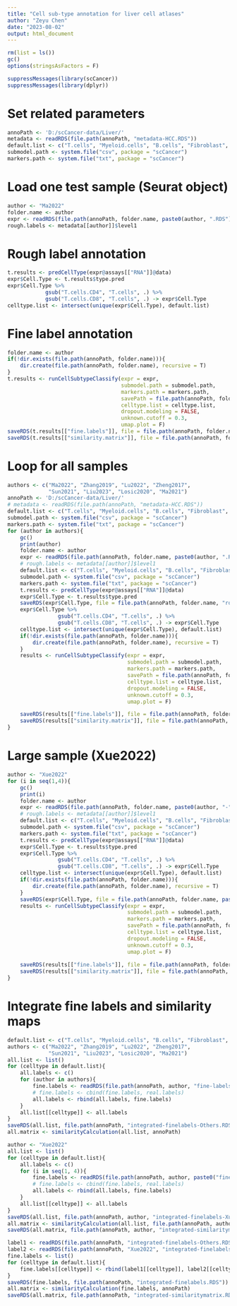 ```yaml
---
title: "Cell sub-type annotation for liver cell atlases"
author: "Zeyu Chen"
date: "2023-08-02"
output: html_document
---
```


```r
rm(list = ls())
gc()
options(stringsAsFactors = F)
```

```r
suppressMessages(library(scCancer))
suppressMessages(library(dplyr))
```

# Set related parameters
```r
annoPath <- 'D:/scCancer-data/Liver/'
metadata <- readRDS(file.path(annoPath, "metadata-HCC.RDS"))
default.list <- c("T.cells", "Myeloid.cells", "B.cells", "Fibroblast", "Endothelial")
submodel.path <- system.file("csv", package = "scCancer")
markers.path <- system.file("txt", package = "scCancer")
```

# Load one test sample (Seurat object)
```r
author <- "Ma2022"
folder.name <- author
expr <- readRDS(file.path(annoPath, folder.name, paste0(author, ".RDS")))
rough.labels <- metadata[[author]]$level1
```

# Rough label annotation
```r
t.results <- predCellType(expr@assays[["RNA"]]@data)
expr$Cell.Type <- t.results$type.pred
expr$Cell.Type %>%
            gsub("T.cells.CD4", "T.cells", .) %>%
            gsub("T.cells.CD8", "T.cells", .) -> expr$Cell.Type
celltype.list <- intersect(unique(expr$Cell.Type), default.list)
```

# Fine label annotation
```r
folder.name <- author
if(!dir.exists(file.path(annoPath, folder.name))){
    dir.create(file.path(annoPath, folder.name), recursive = T)
}
t.results <- runCellSubtypeClassify(expr = expr,
                                    submodel.path = submodel.path,
                                    markers.path = markers.path,
                                    savePath = file.path(annoPath, folder.name),
                                    celltype.list = celltype.list,
                                    dropout.modeling = FALSE,
                                    unknown.cutoff = 0.3,
                                    umap.plot = F)
saveRDS(t.results[["fine.labels"]], file = file.path(annoPath, folder.name, "fine-labels.RDS"))
saveRDS(t.results[["similarity.matrix"]], file = file.path(annoPath, folder.name, "similarity-matrix.RDS"))
```

# Loop for all samples
```r
authors <- c("Ma2022", "Zhang2019", "Lu2022", "Zheng2017",
             "Sun2021", "Liu2023", "Losic2020", "Ma2021")
annoPath <- 'D:/scCancer-data/Liver/'
# metadata <- readRDS(file.path(annoPath, "metadata-HCC.RDS"))
default.list <- c("T.cells", "Myeloid.cells", "B.cells", "Fibroblast", "Endothelial")
submodel.path <- system.file("csv", package = "scCancer")
markers.path <- system.file("txt", package = "scCancer")
for (author in authors){
    gc()
    print(author)
    folder.name <- author
    expr <- readRDS(file.path(annoPath, folder.name, paste0(author, ".RDS")))
    # rough.labels <- metadata[[author]]$level1
    default.list <- c("T.cells", "Myeloid.cells", "B.cells", "Fibroblast", "Endothelial")
    submodel.path <- system.file("csv", package = "scCancer")
    markers.path <- system.file("txt", package = "scCancer")
    t.results <- predCellType(expr@assays[["RNA"]]@data)
    expr$Cell.Type <- t.results$type.pred
    saveRDS(expr$Cell.Type, file = file.path(annoPath, folder.name, "rough-labels.RDS"))
    expr$Cell.Type %>%
                gsub("T.cells.CD4", "T.cells", .) %>%
                gsub("T.cells.CD8", "T.cells", .) -> expr$Cell.Type
    celltype.list <- intersect(unique(expr$Cell.Type), default.list)
    if(!dir.exists(file.path(annoPath, folder.name))){
        dir.create(file.path(annoPath, folder.name), recursive = T)
    }
    results <- runCellSubtypeClassify(expr = expr,
                                      submodel.path = submodel.path,
                                      markers.path = markers.path,
                                      savePath = file.path(annoPath, folder.name),
                                      celltype.list = celltype.list,
                                      dropout.modeling = FALSE,
                                      unknown.cutoff = 0.3,
                                      umap.plot = F)

    saveRDS(results[["fine.labels"]], file = file.path(annoPath, folder.name, "fine-labels.RDS"))
    saveRDS(results[["similarity.matrix"]], file = file.path(annoPath, folder.name, "similarity-matrix.RDS"))
}
```

# Large sample (Xue2022)
```r
author <- "Xue2022"
for (i in seq(1,4)){
    gc()
    print(i)
    folder.name <- author
    expr <- readRDS(file.path(annoPath, folder.name, paste0(author, "-", i, ".RDS")))
    # rough.labels <- metadata[[author]]$level1
    default.list <- c("T.cells", "Myeloid.cells", "B.cells", "Fibroblast", "Endothelial")
    submodel.path <- system.file("csv", package = "scCancer")
    markers.path <- system.file("txt", package = "scCancer")
    t.results <- predCellType(expr@assays[["RNA"]]@data)
    expr$Cell.Type <- t.results$type.pred
    expr$Cell.Type %>%
                gsub("T.cells.CD4", "T.cells", .) %>%
                gsub("T.cells.CD8", "T.cells", .) -> expr$Cell.Type
    celltype.list <- intersect(unique(expr$Cell.Type), default.list)
    if(!dir.exists(file.path(annoPath, folder.name))){
        dir.create(file.path(annoPath, folder.name), recursive = T)
    }
    saveRDS(expr$Cell.Type, file = file.path(annoPath, folder.name, paste0("rough-labels-", i, ".RDS")))
    results <- runCellSubtypeClassify(expr = expr,
                                      submodel.path = submodel.path,
                                      markers.path = markers.path,
                                      savePath = file.path(annoPath, folder.name),
                                      celltype.list = celltype.list,
                                      dropout.modeling = FALSE,
                                      unknown.cutoff = 0.3,
                                      umap.plot = F)
                           
    saveRDS(results[["fine.labels"]], file = file.path(annoPath, folder.name, paste0("fine-labels-", i, ".RDS")))
    saveRDS(results[["similarity.matrix"]], file = file.path(annoPath, folder.name, paste0("similarity-matrix-", i, ".RDS")))
}
```

# Integrate fine labels and similarity maps
```r
default.list <- c("T.cells", "Myeloid.cells", "B.cells", "Fibroblast", "Endothelial")
authors <- c("Ma2022", "Zhang2019", "Lu2022", "Zheng2017",
             "Sun2021", "Liu2023", "Losic2020", "Ma2021")
all.list <- list()
for (celltype in default.list){
    all.labels <- c()
    for (author in authors){
        fine.labels <- readRDS(file.path(annoPath, author, "fine-labels.RDS"))[[celltype]]
        # fine.labels <- cbind(fine.labels, real.labels)
        all.labels <- rbind(all.labels, fine.labels)
    }
    all.list[[celltype]] <- all.labels
}
saveRDS(all.list, file.path(annoPath, "integrated-finelabels-Others.RDS"))
all.matrix <- similarityCalculation(all.list, annoPath)
```

```r
author <- "Xue2022"
all.list <- list()
for (celltype in default.list){
    all.labels <- c()
    for (i in seq(1, 4)){
        fine.labels <- readRDS(file.path(annoPath, author, paste0("fine-labels-", i, ".RDS")))[[celltype]]
        # fine.labels <- cbind(fine.labels, real.labels)
        all.labels <- rbind(all.labels, fine.labels)
    }
    all.list[[celltype]] <- all.labels
}
saveRDS(all.list, file.path(annoPath, author, "integrated-finelabels-Xue2022.RDS"))
all.matrix <- similarityCalculation(all.list, file.path(annoPath, author))
saveRDS(all.matrix, file.path(annoPath, author, "integrated-similaritymatrix-Xue2022.RDS"))
```

```r
label1 <- readRDS(file.path(annoPath, "integrated-finelabels-Others.RDS"))
label2 <- readRDS(file.path(annoPath, "Xue2022", "integrated-finelabels-Xue2022.RDS"))
fine.labels <- list()
for (celltype in default.list){
    fine.labels[[celltype]] <- rbind(label1[[celltype]], label2[[celltype]])
}
saveRDS(fine.labels, file.path(annoPath, "integrated-finelabels.RDS"))
all.matrix <- similarityCalculation(fine.labels, annoPath)
saveRDS(all.matrix, file.path(annoPath, "integrated-similaritymatrix.RDS"))
```

